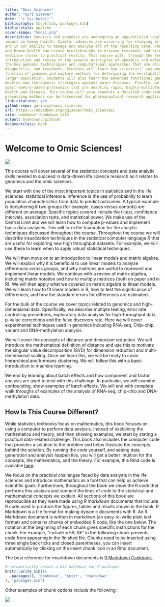 ```yaml
--- 
title: "Omic Sciences"
author: "Guri Giaever"
date: "`r Sys.Date()`"
bibliography: [book.bib, packages.bib]
biblio-style: apalike
cover-image: "koos1.png"
description: Genetics and genomics are undergoing an unparalleled revolution in terms of technical capabilities and their
impact on human health. Similar advances are occurring for studying all the proteins within a cell (Proteomics)
and in our ability to manage and analyze all of the resulting data. These increases in our understanding of biology
and human health can create breakthroughs in disease treatment and brings the prospect of personalized
medicine closer to practical reality. This course will, through the lens of Pharmaceutical Science, provide an
introduction and review of the general principles of genomics and molecular biology. Students will then explore
the key genomic technologies and computational approaches that are driving advances in prognostics,
diagnostics, and treatment. Students will learn how scientists’ sequence, assemble, and analyze the structure and
function of genomes and explore methods for determining the heritability of traits &amp; diseases by studying the
larger population. Students will also learn how advanced functional genomics techniques can be applied to help
develop new therapeutic strategies against major diseases. Finally, we will survey key related advances in mass
spectrometry-based proteomics that are enabling rapid, highly-multiplexed characterization of protein function in
health and disease. This course will give students a detailed understanding of how ‘omics technologies and data
processing methods can be harnessed for pharmaceutical research applications.
link-citations: yes
github-repo: gurinina/omic_sciences
url: https\://bookdown.org/ggiaever/omic_sciences/
site: bookdown::bookdown_site
output: bookdown::gitbook
documentclass: book
---
```

# Welcome to Omic Sciences!

![](figure/koos1.png)

This course will cover several of the statistical concepts and data
analytic skills needed to succeed in data-driven life science
research as it relates to genomics and the omic sciences.

We start with one of the most important topics in statistics and in
the life sciences: statistical inference. Inference is the use of
probability to learn population characteristics from data to predict outcomes. 
A typical example is deciphering if two groups (for example, cases versus controls) 
are different on average. Specific topics covered include the t-test,
confidence intervals, association tests, and statistical power. 
We make use of the Central Limit and we will learn how to compute p-values 
and implement basic data analyses. This will form the foundation
for the analytic techniques discussed throughout the course. 
Throughout the course we will describe visualization techniques 
in the statistical computer language *R* that
are useful for exploring new high throughput datasets. For example, we will use 
these to learn when to apply robust statistical techniques.

We will then move on to an introduction to linear models and matrix
algebra. We will explain why it is beneficial to use linear models to
analyze differences across groups, and why matrices are useful to
represent and implement linear models. We continue with a review of
matrix algebra, including matrix notation and how to multiply matrices
(both on paper and in R). We will then apply what we covered on matrix
algebra to linear models. We will learn how to fit linear models in R,
how to test the significance of differences, and how the standard
errors for differences are estimated. 

For the bulk of the course we cover topics related to genomics and
high-dimensional data. Specifically, we describe multiple testing,
error rate controlling procedures, exploratory data analysis for
high-throughput data, p-value corrections and the false discovery
rate. Here we will cover experimental techniques used in genomics including
RNA-seq, Chip-chip, variant and DNA-methylation analysis. 

We will cover the concepts of distance and dimension reduction. We
will introduce the mathematical definition of distance and use this to
motivate the singular value decomposition (SVD) for dimension
reduction and multi-dimensional scaling. Once we learn this, we will
be ready to cover hierarchical and k-means clustering. We will follow
this with a basic introduction to machine learning.

We end by learning about batch effects and how component and factor
analysis are used to deal with this challenge. In particular, we will
examine confounding, show examples of batch effects. We will end with complete
walk throughs of examples of the analysis of RNA-seq, chip-chip and 
DNA-methylation data.

## How Is This Course Different?

While statistics textbooks focus on mathematics, this book focuses on
using a computer to perform data analysis. Instead of explaining the
mathematics and theory, and then showing examples, we start by stating
a practical data-related challenge. This book also includes the computer code that 
provides a solution to the problem and helps illustrate the
concepts behind the solution. By running the code yourself, and seeing
data generation and analysis happen live, you will get a better
intuition for the concepts, the mathematics, and the theory. 
For example, this Rmd code is available [here](https://github.com/gurinina/omic_sciences/blob/main/index.Rmd).

We focus on the practical challenges faced by data analysts in the
life sciences and introduce mathematics as a tool that can help us
achieve scientific goals. Furthermore, throughout the book we show the
R code that performs this analysis and connect the lines of code to
the statistical and mathematical concepts we explain. All sections of
this book are reproducible as they were made using *R markdown*
documents that include R code used to produce the figures, tables and
results shown in the book. R Markdown is a file format for making dynamic documents with R. An R Markdown document is written in markdown (an easy-to-write plain text format) and contains chunks of embedded R code, like the one below. The notation at the beginning of each chunk gives specific instructions for the chunk. For example, "include = FALSE" in the following chunk prevents code from appearing in the finished file. Chunks need to be inserted using three single back ticks and closed parentheses, you can insert automatically by clicking on the insert chunk icon in an Rmd document.

The best reference for rmarkdown documents is [R Markdown Cookbook](https://bookdown.org/yihui/rmarkdown-cookbook/).

```r
# automatically create a bib database for R packages
knitr::write_bib(c(
  .packages(), 'bookdown', 'knitr', 'rmarkdown'
), 'packages.bib')
```
Other examples of chunk options include the following:


![](figure/rmarkdown.png)
